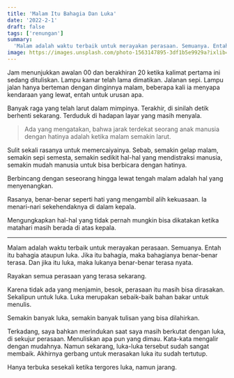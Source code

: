 ```yaml
---
title: 'Malam Itu Bahagia Dan Luka'
date: '2022-2-1'
draft: false
tags: ['renungan']
summary:
  'Malam adalah waktu terbaik untuk merayakan perasaan. Semuanya. Entah itu bahagia ataupun luka.'
image: https://images.unsplash.com/photo-1563147895-3df1b5e9929a?ixlib=rb-1.2.1&ixid=MnwxMjA3fDB8MHxwaG90by1wYWdlfHx8fGVufDB8fHx8&auto=format&fit=crop
---
```


Jam menunjukkan awalan 00 dan berakhiran 20 ketika kalimat pertama ini sedang dituliskan. Lampu
kamar telah lama dimatikan. Jalanan sepi. Lampu jalan hanya berteman dengan dinginnya malam,
beberapa kali ia menyapa kendaraan yang lewat, entah untuk urusan apa.

Banyak raga yang telah larut dalam mimpinya. Terakhir, di sinilah detik berhenti sekarang. Terduduk
di hadapan layar yang masih menyala.

> Ada yang mengatakan, bahwa jarak terdekat seorang anak manusia dengan hatinya adalah ketika malam
> semakin larut.

Sulit sekali rasanya untuk memercaiyainya. Sebab, semakin gelap malam, semakin sepi semesta, semakin
sedikit hal-hal yang mendistraksi manusia, semakin mudah manusia untuk bisa berbicara dengan
hatinya.

Berbincang dengan seseorang hingga lewat tengah malam adalah hal yang menyenangkan.

Rasanya, benar-benar seperti hati yang mengambil alih kekuasaan. Ia menari-nari sekehendaknya di
dalam kepala.

Mengungkapkan hal-hal yang tidak pernah mungkin bisa dikatakan ketika matahari masih berada di atas
kepala.

---

Malam adalah waktu terbaik untuk merayakan perasaan. Semuanya. Entah itu bahagia ataupun luka. Jika
itu bahagia, maka bahagianya benar-benar terasa. Dan jika itu luka, maka lukanya benar-benar terasa
nyata.

Rayakan semua perasaan yang terasa sekarang.

Karena tidak ada yang menjamin, besok, perasaan itu masih bisa dirasakan. Sekalipun untuk luka. Luka
merupakan sebaik-baik bahan bakar untuk menulis.

Semakin banyak luka, semakin banyak tulisan yang bisa dilahirkan.

Terkadang, saya bahkan merindukan saat saya masih berkutat dengan luka, di sekujur perasaan.
Menuliskan apa pun yang dimau. Kata-kata mengalir dengan mudahnya. Namun sekarang, luka-luka
tersebut sudah sangat membaik. Akhirnya gerbang untuk merasakan luka itu sudah tertutup.

Hanya terbuka sesekali ketika tergores luka, namun jarang.
